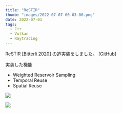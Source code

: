 ```yaml
---
title: "ReSTIR"
thumb: "images/2022-07-07-00-03-00.png"
date: 2022-07-01
tags:
  - C++
  - Vulkan
  - Raytracing
---
```


ReSTIR [[Bitterli 2020]](https://cs.dartmouth.edu/wjarosz/publications/bitterli20spatiotemporal.html) の追実装をしました。
[[GitHub]](https://github.com/yknishidate/Reactive)

実装した機能

- Weighted Reservoir Sampling
- Temporal Reuse
- Spatial Reuse

![](images/2022-07-06-23-58-10.png)

![](images/2022-07-06-23-59-48.png)

